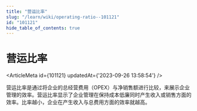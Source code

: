 ```yaml
---
title: "营运比率"
slug: "/learn/wiki/operating-ratio--101121"
id: "101121"
hide_table_of_contents: true
---
```



# 营运比率

<ArticleMeta id={101121} updatedAt={'2023-09-26 13:58:54'} />
<div className='border-solid border-b border-t-0 my-4 border-[var(--ifm-color-gray-300)]' />

营运比率是通过将企业的总经营费用（OPEX）与净销售额进行比较，来展示企业管理的效率。营运比率显示了企业管理在保持成本低廉同时产生收入或销售方面的效率。比率越小，企业在产生收入与总费用方面的效率就越高。
